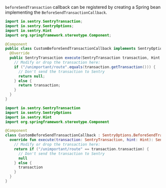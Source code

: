 `beforeSendTransaction` callback can be registered by creating a Spring bean implementing the `BeforeSendTransactionCallback`.

```java
import io.sentry.SentryTransaction;
import io.sentry.SentryOptions;
import io.sentry.Hint
import org.springframework.stereotype.Component;

@Component
public class CustomBeforeSendTransactionCallback implements SentryOptions.BeforeSendTransactionCallback {
  @Override
  public SentryTransaction execute(SentryTransaction transaction, Hint hint) {
    // Modify or drop the transaction here:
    if ("/unimportant/route".equals(transaction.getTransaction())) {
      // Don't send the transaction to Sentry
      return null;
    } else {
      return transaction;
    }
  }
}
```

```kotlin
import io.sentry.SentryTransaction
import io.sentry.SentryOptions
import io.sentry.Hint
import org.springframework.stereotype.Component

@Component
class CustomBeforeSendTransactionCallback : SentryOptions.BeforeSendTransactionCallback {
  override fun execute(transaction: SentryTransaction, hint: Hint): SentryTransaction? {
    // Modify or drop the transaction here:
    return if ("/unimportant/route" == transaction.transaction) {
      // Don't send the transaction to Sentry
      null
    } else {
      transaction
    }
  }
}
```
